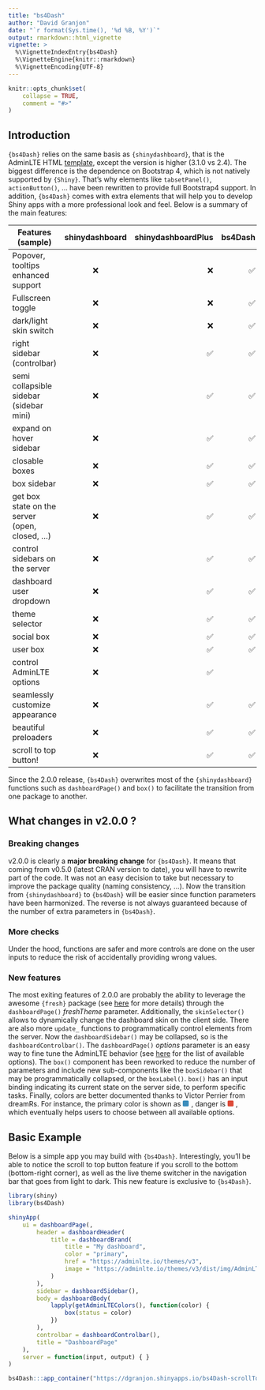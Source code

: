 ```yaml
---
title: "bs4Dash"
author: "David Granjon"
date: "`r format(Sys.time(), '%d %B, %Y')`"
output: rmarkdown::html_vignette
vignette: >
  %\VignetteIndexEntry{bs4Dash}
  %\VignetteEngine{knitr::rmarkdown}
  %\VignetteEncoding{UTF-8}
---
```


```r
knitr::opts_chunk$set(
    collapse = TRUE,
    comment = "#>"
)
```

## Introduction

`{bs4Dash}` relies on the same basis as `{shinydashboard}`, that is the AdminLTE HTML [template](https://adminlte.io/themes/v3/), except the version
is higher (3.1.0 vs 2.4). The biggest difference is the dependence on Bootstrap 4, which is not natively
supported by `{Shiny}`. That's why elements like `tabsetPanel()`, `actionButton()`, ... have been rewritten
to provide full Bootstrap4 support. In addition, `{bs4Dash}` comes with extra elements that will 
help you to develop Shiny apps with a more professional look and feel. Below is a summary of the main features:

|  Features (sample)  |      shinydashboard      |  shinydashboardPlus | bs4Dash |
|----------|:-------------:|------:|------:|
| Popover, tooltips enhanced support |    ❌   |  ❌ |   ✅ |
| Fullscreen toggle |    ❌   |  ❌ |   ✅ |
| dark/light skin switch |    ❌   |  ❌ |   ✅ |
| right sidebar (controlbar) |    ❌   |  ✅ |   ✅ |
| semi collapsible sidebar (sidebar mini) |    ❌   |  ✅ | ✅ |
| expand on hover sidebar |    ❌   |  ✅ | ✅ |
| closable boxes | ❌ |   ✅ | ✅ |
| box sidebar | ❌ |   ✅ | ✅ |
| get box state on the server (open, closed, ...) | ❌ |   ✅ | ✅ |
| control sidebars on the server | ❌ |   ✅| ✅ |
| dashboard user dropdown |    ❌   |  ✅ | ✅ |
| theme selector | ❌ |   ✅ | ✅ |
| social box | ❌ |   ✅ | ✅ |
| user box | ❌ |   ✅ | ✅ |
| control AdminLTE options | ❌ |   ✅ |  | 
| seamlessly customize appearance | ❌ |  ✅| ✅ |
| beautiful preloaders | ❌ |   ✅ | ✅ |
| scroll to top button! | ❌ |   ✅ | ✅ |


Since the 2.0.0 release, `{bs4Dash}` overwrites most of the `{shinydashboard}` functions 
such as `dashboardPage()` and `box()` to facilitate the transition from one package to another.

## What changes in v2.0.0 ?

### Breaking changes 
v2.0.0 is clearly a __major breaking change__ for `{bs4Dash}`. It means that coming
from v0.5.0 (latest CRAN version to date), you will have to rewrite part of the code.
It was not an easy decision to take but necessary to improve the package quality (naming consistency, ...). 
Now the transition from `{shinydashboard}` to `{bs4Dash}` will be easier since 
function parameters have been harmonized. The reverse is not always guaranteed because of the number
of extra parameters in `{bs4Dash}`.

### More checks
Under the hood, functions are safer and more controls are done on the user inputs to reduce the risk of accidentally providing wrong values. 

### New features
The most exiting features of 2.0.0 are probably the ability to leverage the awesome `{fresh}` 
package (see [here](https://dreamrs.github.io/fresh/articles/vars-shinydashboard.html) for more details) 
through the `dashboardPage()` _freshTheme_ parameter. Additionally, the `skinSelector()` 
allows to dynamically change the dashboard skin on the client side. 
There are also more `update_` functions to programmatically control elements from the server. 
Now the `dashboardSidebar()` may be collapsed, so is the `dashboardControlbar()`. 
The `dashboardPage()` _options_ parameter is an easy way to fine tune the AdminLTE behavior (see [here](https://adminlte.io/themes/AdminLTE/documentation/index.html#adminlte-options) for the
list of available options). The `box()` component has been reworked to reduce the number of 
parameters and include new sub-components like the `boxSidebar()` that may be programmatically collapsed, 
or the `boxLabel()`. `box()` has an input binding indicating its current state on the 
server side, to perform specific tasks. Finally, colors are better documented thanks to 
Victor Perrier from dreamRs. For instance, the primary color is shown 
as <span style='width:12px;height:12px;background:#3c8dbc;border-radius:2px;display:inline-block;margin-right:5px;'></span>, danger is <span style='width:12px;height:12px;background:#dd4b39;border-radius:2px;display:inline-block;margin-right:5px;'></span>, which eventually helps users to choose between all available options.


## Basic Example
Below is a simple app you may build with `{bs4Dash}`. Interestingly, you'll be able to notice 
the scroll to top button feature if you scroll to the bottom (bottom-right corner), as well as the live theme
switcher in the navigation bar that goes from light to dark. This new feature is exclusive to `{bs4Dash}`.

```r
library(shiny)
library(bs4Dash)

shinyApp(
    ui = dashboardPage(,
        header = dashboardHeader(
            title = dashboardBrand(
                title = "My dashboard",
                color = "primary",
                href = "https://adminlte.io/themes/v3",
                image = "https://adminlte.io/themes/v3/dist/img/AdminLTELogo.png"
            )
        ),
        sidebar = dashboardSidebar(),
        body = dashboardBody(
            lapply(getAdminLTEColors(), function(color) {
                box(status = color)
            })
        ),
        controlbar = dashboardControlbar(),
        title = "DashboardPage"
    ),
    server = function(input, output) { }
)
```

```r
bs4Dash:::app_container("https://dgranjon.shinyapps.io/bs4Dash-scrollToTop/", TRUE)
```
